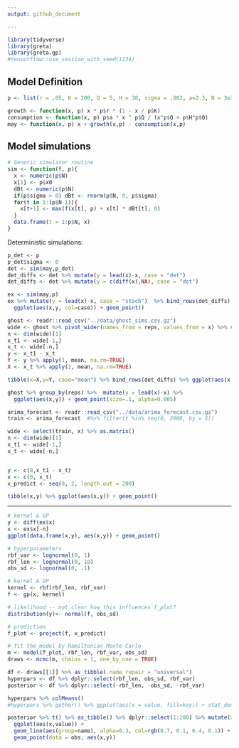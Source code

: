 ```yaml
---
output: github_document

---
```


```r
library(tidyverse)
library(greta)
library(greta.gp)
#tensorflow::use_session_with_seed(1234)

```



## Model Definition

  
```r
p <- list(r = .05, K = 200, Q = 5, H = 38, sigma = .002, a=2.3, N = 3e3, x0 = 6)
```


```r
growth <- function(x, p) x * p$r * (1 - x / p$K)
consumption <- function(x, p) p$a * x ^ p$Q / (x^p$Q + p$H^p$Q)
may <- function(x, p) x + growth(x,p) - consumption(x,p)
```

## Model simulations

```r
# Generic simulator routine
sim <- function(f, p){
  x <- numeric(p$N)
  x[1] <- p$x0
  dBt <- numeric(p$N)
  if(p$sigma > 0) dBt <- rnorm(p$N, 0, p$sigma)
  for(t in 1:(p$N-1)){
    x[t+1] <- max(f(x[t], p) + x[t] * dBt[t], 0)
  }
  data.frame(t = 1:p$N, x)
}
```


Deterministic simulations: 

```r
p_det <- p
p_det$sigma <- 0
det <- sim(may,p_det) 
det_diffs <- det %>% mutate(y = lead(x)-x, case = "det")
det_diffs <- det %>% mutate(y = c(diff(x),NA), case = "det")

ex <- sim(may,p) 
ex %>% mutate(y = lead(x)-x, case = "stoch")  %>% bind_rows(det_diffs) %>%
  ggplot(aes(x,y, col=case)) + geom_point()
```

```r
ghost <- readr::read_csv("../data/ghost_sims.csv.gz")
wide <- ghost %>% pivot_wider(names_from = reps, values_from = x) %>% select(-t)
n <- dim(wide)[1]
x_t1 <- wide[-1,]
x_t <- wide[-n,] 
y <- x_t1 - x_t
Y <- y %>% apply(1, mean, na.rm=TRUE)
X <- x_t %>% apply(1, mean, na.rm=TRUE)

tibble(x=X,y=Y, case="mean") %>% bind_rows(det_diffs) %>% ggplot(aes(x,y, col=case)) + geom_point()

ghost %>% group_by(reps) %>%  mutate(y = lead(x)-x) %>% 
  ggplot(aes(x,y)) + geom_point(size=.1, alpha=0.005)
```


```r
arima_forecast <- readr::read_csv("../data/arima_forecast.csv.gz")
train <- arima_forecast  #%>% filter(t %in% seq(0, 2000, by = 5))

wide <- select(train, x) %>% as.matrix() 
n <- dim(wide)[1]
x_t1 <- wide[-1,]
x_t <- wide[-n,] 


y <- c(0,x_t1 - x_t)
x <- c(0, x_t)
x_predict <- seq(0, 2, length.out = 200)

tibble(x,y) %>% ggplot(aes(x,y)) + geom_point()
```

----


```r
# kernel & GP
y <- diff(ex$x)
x <- ex$x[-n]
ggplot(data.frame(x,y), aes(x,y)) + geom_point()

# hyperparameters
rbf_var <- lognormal(0, 1)
rbf_len <- lognormal(0, 10)
obs_sd <- lognormal(0, .1)

# kernel & GP
kernel <- rbf(rbf_len, rbf_var)
f <- gp(x, kernel)

# likelihood -- not clear how this influences f_plot?
distribution(y)<- normal(f, obs_sd)

# prediction
f_plot <- project(f, x_predict)
```


```r
# fit the model by Hamiltonian Monte Carlo
m <- model(f_plot, rbf_len, rbf_var, obs_sd)
draws <- mcmc(m, chains = 1, one_by_one = TRUE)
```

```r
df <- draws[[1]] %>% as_tibble(.name_repair = "universal") 
hyperpars <- df %>% dplyr::select(rbf_len, obs_sd, rbf_var)  
posterior <- df %>% dplyr::select(-rbf_len, -obs_sd, -rbf_var)    

hyperpars %>% colMeans()
#hyperpars %>% gather() %>% ggplot(aes(x = value, fill=key)) + stat_density() + facet_wrap(~key)
```


```r
posterior %>% t() %>% as_tibble() %>% dplyr::select(1:200) %>% mutate(x = x_predict) %>% pivot_longer(-x)  %>%
  ggplot(aes(x,value)) + 
  geom_line(aes(group=name), alpha=0.3, col=rgb(0.7, 0.1, 0.4, 0.1)) +
  geom_point(data = obs, aes(x,y))
```

```r
```



